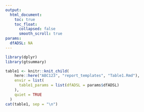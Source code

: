 ```yaml
---
output:
  html_document:
    toc: true
    toc_float:
      collapsed: false
      smooth_scroll: true
params:
  dfADSL: NA
---
```


```r
library(dplyr)
library(gtsummary)

table1 <- knitr::knit_child(
    here::here("ABC123", "report_templates", "Table1.Rmd"),
    envir = list(
      table1_params = list(dfADSL = params$dfADSL)
    ),
    quiet = TRUE
  )
cat(table1, sep = "\n")
```
